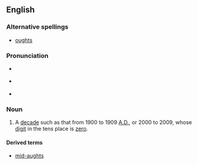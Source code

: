==English==

===Alternative spellings===
* [[oughts]]

===Pronunciation===
* {{a|Canadian}} {{IPA|/ɒːts/}}
* {{a|UK}} {{IPA|/ɔːts/}}
* {{a|US}} {{IPA|/ɑːts/}}

===Noun===
{{infl|en|noun|g=p}}

# A [[decade]] such as that from 1900 to 1909 [[AD|A.D.]], or 2000 to 2009, whose [[digit]] in the tens place is [[zero]].

==== Derived terms ====
* [[mid-aughts]]